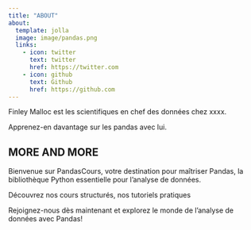 ```yaml
---
title: "ABOUT"
about:
  template: jolla
  image: image/pandas.png
  links:
    - icon: twitter
      text: twitter
      href: https://twitter.com
    - icon: github
      text: Github
      href: https://github.com
---
```


Finley Malloc est les scientifiques en chef des données chez xxxx. 

Apprenez-en davantage sur les pandas avec lui.


## MORE AND MORE

Bienvenue sur PandasCours, votre destination pour maîtriser Pandas, la bibliothèque Python essentielle pour l'analyse de données. 

Découvrez nos cours structurés, nos tutoriels pratiques

Rejoignez-nous dès maintenant et explorez le monde de l'analyse de données avec Pandas!

